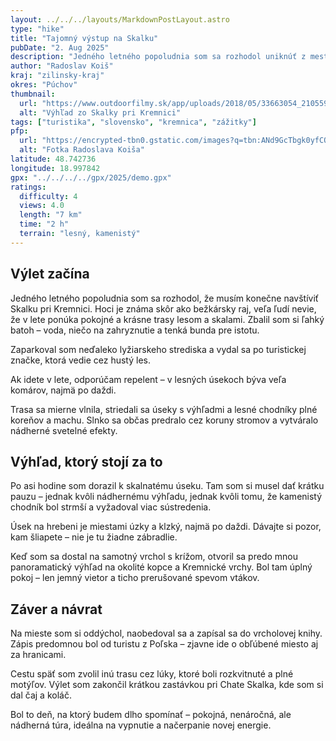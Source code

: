 ```yaml
---
layout: ../../../layouts/MarkdownPostLayout.astro
type: "hike"
title: "Tajomný výstup na Skalku"
pubDate: "2. Aug 2025"
description: "Jedného letného popoludnia som sa rozhodol uniknúť z mesta a objaviť turistickú trasu vedúcu na Skalku pri Kremnici. Výlet ma zaviedol cez lesy, skalnaté úseky a pokojné lúky až na vyhliadkový hrebeň s nádherným výhľadom na Kremnické vrchy. Hoci trasa nebola náročná, poskytla mi presne to, čo som hľadal – pokoj, krásnu prírodu a ticho. Ideálne miesto pre každého, kto túži vypnúť a na chvíľu sa stratiť v horách."
author: "Radoslav Koiš"
kraj: "zilinsky-kraj"
okres: "Púchov"
thumbnail:
  url: "https://www.outdoorfilmy.sk/app/uploads/2018/05/33663054_2105595349469086_776130917151277056_o.jpg"
  alt: "Výhľad zo Skalky pri Kremnici"
tags: ["turistika", "slovensko", "kremnica", "zážitky"]
pfp:
  url: "https://encrypted-tbn0.gstatic.com/images?q=tbn:ANd9GcTbgk0yfCOe55931lf6q0osfhGRU-fnH8Im1g&s"
  alt: "Fotka Radoslava Koiša"
latitude: 48.742736
longitude: 18.997842
gpx: "../../../../gpx/2025/demo.gpx"
ratings:
  difficulty: 4
  views: 4.0
  length: "7 km"
  time: "2 h"
  terrain: "lesný, kamenistý"
---
```


## Výlet začína

Jedného letného popoludnia som sa rozhodol, že musím konečne navštíviť Skalku pri Kremnici. Hoci je známa skôr ako bežkársky raj, veľa ľudí nevie, že v lete ponúka pokojné a krásne trasy lesom a skalami. Zbalil som si ľahký batoh – voda, niečo na zahryznutie a tenká bunda pre istotu.

Zaparkoval som neďaleko lyžiarskeho strediska a vydal sa po turistickej značke, ktorá vedie cez hustý les.

<Aside title="Rada pre Vás" type="tip">
  Ak idete v lete, odporúčam repelent – v lesných úsekoch býva veľa komárov, najmä po daždi.
</Aside>

Trasa sa mierne vlnila, striedali sa úseky s výhľadmi a lesné chodníky plné koreňov a machu. Slnko sa občas predralo cez koruny stromov a vytváralo nádherné svetelné efekty.

## Výhľad, ktorý stojí za to

Po asi hodine som dorazil k skalnatému úseku. Tam som si musel dať krátku pauzu – jednak kvôli nádhernému výhľadu, jednak kvôli tomu, že kamenistý chodník bol strmší a vyžadoval viac sústredenia.

<Aside title="Pozor!" type="danger">
  Úsek na hrebeni je miestami úzky a klzký, najmä po daždi. Dávajte si pozor, kam šliapete – nie je tu žiadne zábradlie.
</Aside>

Keď som sa dostal na samotný vrchol s krížom, otvoril sa predo mnou panoramatický výhľad na okolité kopce a Kremnické vrchy. Bol tam úplný pokoj – len jemný vietor a ticho prerušované spevom vtákov.

## Záver a návrat

Na mieste som si oddýchol, naobedoval sa a zapísal sa do vrcholovej knihy. Zápis predomnou bol od turistu z Poľska – zjavne ide o obľúbené miesto aj za hranicami.

Cestu späť som zvolil inú trasu cez lúky, ktoré boli rozkvitnuté a plné motýľov. Výlet som zakončil krátkou zastávkou pri Chate Skalka, kde som si dal čaj a koláč.

Bol to deň, na ktorý budem dlho spomínať – pokojná, nenáročná, ale nádherná túra, ideálna na vypnutie a načerpanie novej energie.